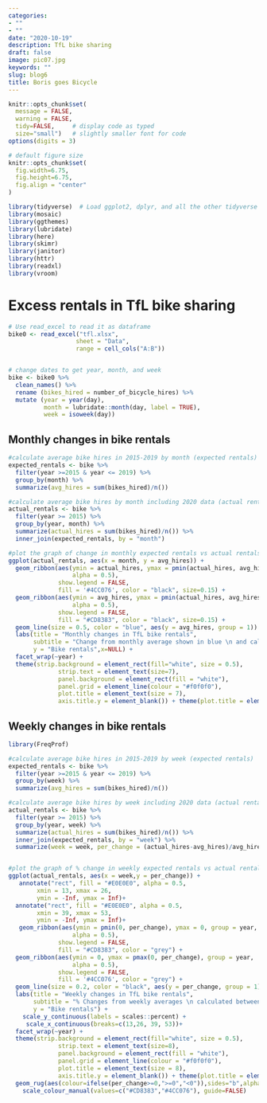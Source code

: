 ```yaml
---
categories:
- ""
- ""
date: "2020-10-19"
description: TfL bike sharing
draft: false
image: pic07.jpg
keywords: ""
slug: blog6
title: Boris goes Bicycle
---
```


```r
knitr::opts_chunk$set(
  message = FALSE, 
  warning = FALSE, 
  tidy=FALSE,     # display code as typed
  size="small")   # slightly smaller font for code
options(digits = 3)

# default figure size
knitr::opts_chunk$set(
  fig.width=6.75, 
  fig.height=6.75,
  fig.align = "center"
)
```


```r
library(tidyverse)  # Load ggplot2, dplyr, and all the other tidyverse packages
library(mosaic)
library(ggthemes)
library(lubridate)
library(here)
library(skimr)
library(janitor)
library(httr)
library(readxl)
library(vroom)
```


# Excess rentals in TfL bike sharing

```r

# Use read_excel to read it as dataframe
bike0 <- read_excel("tfl.xlsx",
                   sheet = "Data",
                   range = cell_cols("A:B"))


# change dates to get year, month, and week
bike <- bike0 %>% 
  clean_names() %>% 
  rename (bikes_hired = number_of_bicycle_hires) %>% 
  mutate (year = year(day),
          month = lubridate::month(day, label = TRUE),
          week = isoweek(day))
```


## Monthly changes in bike rentals
```r

#calculate average bike hires in 2015-2019 by month (expected rentals)
expected_rentals <- bike %>%
  filter(year >=2015 & year <= 2019) %>%
  group_by(month) %>%
  summarize(avg_hires = sum(bikes_hired)/n())

#calculate average bike hires by month including 2020 data (actual rentals)
actual_rentals <- bike %>%
  filter(year >= 2015) %>%
  group_by(year, month) %>%
  summarize(actual_hires = sum(bikes_hired)/n()) %>%
  inner_join(expected_rentals, by = "month")

#plot the graph of change in monthly expected rentals vs actual rentals in 2015-2020
ggplot(actual_rentals, aes(x = month, y = avg_hires)) +
  geom_ribbon(aes(ymin = actual_hires, ymax = pmin(actual_hires, avg_hires), group = year,
                  alpha = 0.5),
              show.legend = FALSE,
              fill = '#4CC076', color = "black", size=0.15) +
  geom_ribbon(aes(ymin = avg_hires, ymax = pmin(actual_hires, avg_hires), group = year,
                  alpha = 0.5),
              show.legend = FALSE,
              fill = "#CD8383", color = "black", size=0.15) +
  geom_line(size = 0.5, color = "blue", aes(y = avg_hires, group = 1)) +
  labs(title = "Monthly changes in TfL bike rentals",
       subtitle = "Change from monthly average shown in blue \n and calculated between 2015-2019",
       y = "Bike rentals",x=NULL) +
  facet_wrap(~year) +
  theme(strip.background = element_rect(fill="white", size = 0.5),
              strip.text = element_text(size=7),
              panel.background = element_rect(fill = "white"),
              panel.grid = element_line(colour = "#f0f0f0"),
              plot.title = element_text(size = 7),
              axis.title.y = element_blank()) + theme(plot.title = element_text(size = 14)) 

```

## Weekly changes in bike rentals
```r

library(FreqProf)

#calculate average bike hires in 2015-2019 by week (expected rentals)
expected_rentals <- bike %>%
  filter(year >=2015 & year <= 2019) %>%
  group_by(week) %>%
  summarize(avg_hires = sum(bikes_hired)/n())

#calculate average bike hires by week including 2020 data (actual rentals) and % change between expected and actual rentals
actual_rentals <- bike %>%
  filter(year >= 2015) %>%
  group_by(year, week) %>%
  summarize(actual_hires = sum(bikes_hired)/n()) %>%
  inner_join(expected_rentals, by = "week") %>%
  summarize(week = week, per_change = (actual_hires-avg_hires)/avg_hires)


#plot the graph of % change in weekly expected rentals vs actual rentals in 2015-2020
ggplot(actual_rentals, aes(x = week,y = per_change)) +
   annotate("rect", fill = "#E0E0E0", alpha = 0.5, 
        xmin = 13, xmax = 26,
        ymin = -Inf, ymax = Inf)+  
  annotate("rect", fill = "#E0E0E0", alpha = 0.5, 
        xmin = 39, xmax = 53,
        ymin = -Inf, ymax = Inf)+
   geom_ribbon(aes(ymin = pmin(0, per_change), ymax = 0, group = year,
                  alpha = 0.5),
              show.legend = FALSE,
              fill = "#CD8383", color = "grey") +
  geom_ribbon(aes(ymin = 0, ymax = pmax(0, per_change), group = year,
                  alpha = 0.5),
              show.legend = FALSE,
              fill = '#4CC076', color = "grey") +
  geom_line(size = 0.2, color = "black", aes(y = per_change, group = 1)) +
  labs(title = "Weekly changes in TfL bike rentals",
       subtitle = "% Changes from weekly averages \n calculated between 2015-2019",
       y = "Bike rentals") +
    scale_y_continuous(labels = scales::percent) +
     scale_x_continuous(breaks=c(13,26, 39, 53))+
  facet_wrap(~year) +
  theme(strip.background = element_rect(fill="white", size = 0.5),
              strip.text = element_text(size=8),
              panel.background = element_rect(fill = "white"),
              panel.grid = element_line(colour = "#f0f0f0"),
              plot.title = element_text(size = 8),
              axis.title.y = element_blank()) + theme(plot.title = element_text(size = 14))+
  geom_rug(aes(colour=ifelse(per_change>=0,">=0","<0")),sides="b",alpha=0.5)+
    scale_colour_manual(values=c("#CD8383","#4CC076"), guide=FALSE)
  
```

